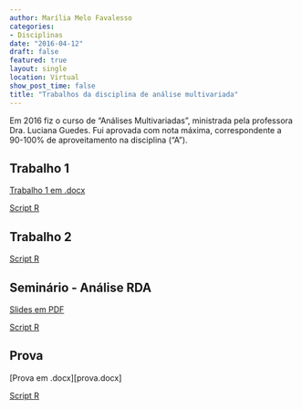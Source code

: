 ```yaml
---
author: Marília Melo Favalesso
categories:
- Disciplinas
date: "2016-04-12"
draft: false
featured: true
layout: single
location: Virtual
show_post_time: false
title: "Trabalhos da disciplina de análise multivariada"
---
```


Em 2016 fiz  o curso de “Análises Multivariadas”, ministrada pela professora Dra. Luciana Guedes. Fui aprovada com nota máxima, correspondente a 90-100% de aproveitamento na disciplina (“A”).

## Trabalho 1

[Trabalho 1 em .docx](trabalho1.docx)

[Script R](trabalho1.R)

## Trabalho 2

[Script R](trabalho2.R)

## Seminário - Análise RDA

[Slides em PDF](apresentacao.pdf)

[Script R](script_RDA.R)

## Prova

[Prova em .docx][prova.docx]

[Script R](prova.R)

